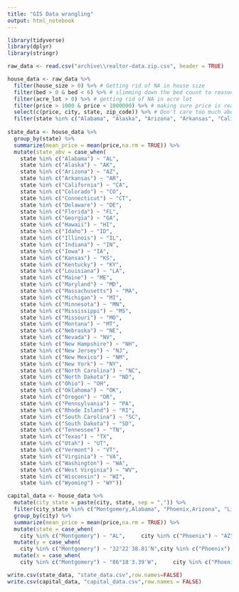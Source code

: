 ```yaml
---
title: "GIS Data wrangling"
output: html_notebook
---
```


```r
library(tidyverse)
library(dplyr)
library(stringr)
```

```r
raw_data <- read.csv("archive\\realtor-data.zip.csv", header = TRUE)
```

```r

house_data <- raw_data %>% 
  filter(house_size > 0) %>% # Getting rid of NA in house size
  filter(bed > 0 & bed < 6) %>% # slimming down the bed count to reasonable numbers (some were 100+ beds which we're not interested in)  
  filter(acre_lot > 0) %>% # getting rid of NA in acre lot
  filter(price > 1000 & price < 1000000) %>% # making sure price is reasonable
  select(c(price, city, state, zip_code)) %>% # Don't care too much about specific address, who is selling it, or "current status"
  filter(state %in% c("Alabama", "Alaska", "Arizona", "Arkansas", "California", "Colorado", "Connecticut", "Delaware", "Florida", "Georgia", "Hawaii", "Idaho", "Illinois", "Indiana", "Iowa", "Kansas", "Kentucky", "Louisiana", "Maine", "Maryland", "Massachusetts", "Michigan", "Minnesota", "Mississippi", "Missouri", "Montana", "Nebraska","Nevada","New Hampshire", "New Jersey", "New Mexico", "New York", "North Carolina", "North Dakota", "Ohio", "Oklahoma", "Oregon", "Pennsylvania", "Rhode Island", "South Carolina", "South Dakota", "Tennessee", "Texas", "Utah", "Vermont", "Virginia", "Washington", "West Virginia", "Wisconsin", "Wyoming"))   # In the states
  
state_data <- house_data %>% 
  group_by(state) %>% 
  summarize(mean_price = mean(price,na.rm = TRUE)) %>% 
  mutate(state_abv = case_when(
    state %in% c("Alabama") ~ "AL", 
    state %in% c("Alaska") ~ "AK", 
    state %in% c("Arizona") ~ "AZ", 
    state %in% c("Arkansas") ~ "AR", 
    state %in% c("California") ~ "CA", 
    state %in% c("Colorado") ~ "CO", 
    state %in% c("Connecticut") ~ "CT", 
    state %in% c("Delaware") ~ "DE", 
    state %in% c("Florida") ~ "FL", 
    state %in% c("Georgia") ~ "GA", 
    state %in% c("Hawaii") ~ "HI", 
    state %in% c("Idaho") ~ "ID", 
    state %in% c("Illinois") ~ "IL", 
    state %in% c("Indiana") ~ "IN", 
    state %in% c("Iowa") ~ "IA", 
    state %in% c("Kansas") ~ "KS", 
    state %in% c("Kentucky") ~ "KY", 
    state %in% c("Louisiana") ~ "LA", 
    state %in% c("Maine") ~ "ME", 
    state %in% c("Maryland") ~ "MD", 
    state %in% c("Massachusetts") ~ "MA",    
    state %in% c("Michigan") ~ "MI", 
    state %in% c("Minnesota") ~ "MN",
    state %in% c("Mississippi") ~ "MS",
    state %in% c("Missouri") ~ "MO",
    state %in% c("Montana") ~ "MT", 
    state %in% c("Nebraska") ~ "NE",
    state %in% c("Nevada") ~ "NV",
    state %in% c("New Hampshire") ~ "NH",
    state %in% c("New Jersey") ~ "NJ", 
    state %in% c("New Mexico") ~ "NM",
    state %in% c("New York") ~ "NY",
    state %in% c("North Carolina") ~ "NC",
    state %in% c("North Dakota") ~ "ND",
    state %in% c("Ohio") ~ "OH",
    state %in% c("Oklahoma") ~ "OK",
    state %in% c("Oregon") ~ "OR",
    state %in% c("Pennsylvania") ~ "PA",
    state %in% c("Rhode Island") ~ "RI",
    state %in% c("South Carolina") ~ "SC",
    state %in% c("South Dakota") ~ "SD",
    state %in% c("Tennessee") ~ "TN",
    state %in% c("Texas") ~ "TX",
    state %in% c("Utah") ~ "UT",
    state %in% c("Vermont") ~ "VT",
    state %in% c("Virginia") ~ "VA",
    state %in% c("Washington") ~ "WA",
    state %in% c("West Virginia") ~ "WV",
    state %in% c("Wisconsin") ~ "WI",
    state %in% c("Wyoming") ~ "WY"))

capital_data <- house_data %>% 
  mutate(city_state = paste(city, state, sep = ",")) %>% 
  filter(city_state %in% c("Montgomery,Alabama", "Phoenix,Arizona", "Little Rock,Arkansas", "Sacramento,California", "Denver,Colorado", "Hartford,Connecticut ", "Dover,Delaware", "Tallahassee,Florida", "Atlanta,Georgia", "Boise,Idaho", "Springfield,Illinois", "Indianapolis,Indiana", "Des Moines,Iowa", "Topeka,Kansas", "Frankfort,Kentucky", "Baton Rouge,Louisiana", "Augusta,Maine", "Annapolis,Maryland", "Boston,Massachusetts", "Lansing,Michigan", "Saint Paul,Minnesota", "Jackson,Mississippi", "Jefferson City,Missouri", "Helena,Montana", "Lincoln,Nebraska","Carson City,Nevada","Concord,New Hampshire", "Trenton,New Jersey", "Santa Fe,New Mexico", "Albany,New York", "Raleigh,North Carolina", "Bismarck,North Dakota", "Columbus,Ohio", "Oklahoma City,Oklahoma", "Salem,Oregon", "Harrisburg,Pennsylvania", "Providence,Rhode Island", "Columbia,South Carolina", "Pierre,South Dakota", "Nashville,Tennessee", "Austin,Texas", "Salt Lake City,Utah", "Montpelier,Vermont", "Richmond,Virginia", "Olympia,Washington", "Charleston,West Virginia", "Madison,Wisconsin", "Cheyenne,Wyoming")) %>% 
  group_by(city) %>% 
  summarize(mean_price = mean(price,na.rm = TRUE)) %>% 
  mutate(state = case_when(
    city %in% c("Montgomery") ~ "AL",     city %in% c("Phoenix") ~ "AZ",     city %in% c("Little Rock") ~ "AR",     city %in% c("Sacramento") ~ "CA",    city %in% c("Denver") ~ "CO",     city %in% c("Hartford") ~ "CT",     city %in% c("Dover") ~ "DE",     city %in% c("Tallahassee") ~ "FL",     city %in% c("Atlanta") ~ "GA",    city %in% c("Boise") ~ "ID",     city %in% c("Springfield") ~ "IL",     city %in% c("Indianapolis") ~ "IN",     city %in% c("Des Moines") ~ "IA",     city %in% c("Topeka") ~ "KS",     city %in% c("Frankfort") ~ "KY",     city %in% c("Baton Rouge") ~ "LA",     city %in% c("Augusta") ~ "ME",     city %in% c("Annapolis") ~ "MD",     city %in% c("Boston") ~ "MA",      city %in% c("Lansing") ~ "MI",     city %in% c("Saint Paul") ~ "MN",    city %in% c("Jackson") ~ "MS",    city %in% c("Jefferson City") ~ "MO",    city %in% c("Helena") ~ "MT",     city %in% c("Lincoln") ~ "NE",    city %in% c("Carson City") ~ "NV",    city %in% c("Concord") ~ "NH",    city %in% c("Trenton") ~ "NJ",     city %in% c("Santa Fe") ~ "NM",    city %in% c("Albany") ~ "NY",    city %in% c("Raleigh") ~ "NC",    city %in% c("Bismarck") ~ "ND",    city %in% c("Columbus") ~ "OH",    city %in% c("Oklahoma City") ~ "OK",    city %in% c("Salem") ~ "OR",    city %in% c("Harrisburg") ~ "PA",    city %in% c("Providence") ~ "RI",    city %in% c("Columbia") ~ "SC",    city %in% c("Pierre") ~ "SD",    city %in% c("Nashville") ~ "TN",    city %in% c("Austin") ~ "TX",    city %in% c("Salt Lake City") ~ "UT",    city %in% c("Montpelier") ~ "VT",    city %in% c("Richmond") ~ "VA",    city %in% c("Olympia") ~ "WA",    city %in% c("Charleston") ~ "WV",    city %in% c("Madison") ~ "WI",    city %in% c("Cheyenne") ~ "WY")) %>%  # Getting State Abreviations
  mutate(y = case_when(
    city %in% c("Montgomery") ~ "32°22′38.81″N",city %in% c("Phoenix") ~ "33°26′53.15″N",city %in% c("Little Rock") ~ "34°44′48.33″N",city %in% c("Sacramento") ~ "38°34′35.66″N",    city %in% c("Denver") ~ "39°44′20.74″N",     city %in% c("Hartford") ~ "41°45′50.89″N",     city %in% c("Dover") ~ "39°9′26.3″N",     city %in% c("Tallahassee") ~ "30°26′17.2″N",     city %in% c("Atlanta") ~ "33°44′57.38″N",    city %in% c("Boise") ~ "43°37′3.71″N",     city %in% c("Springfield") ~ "39°47′54.66″N",     city %in% c("Indianapolis") ~ "39°46′7″N",     city %in% c("Des Moines") ~ "41°35′28.24″N",     city %in% c("Topeka") ~ "39°2′52.83″N",     city %in% c("Frankfort") ~ "38°11′12.4″N",     city %in% c("Baton Rouge") ~ "30°27′25.46″N",     city %in% c("Augusta") ~ "44°18′26.05″N",     city %in% c("Annapolis") ~ "38°58′43″N",     city %in% c("Boston") ~ "42°21′27.75″N",      city %in% c("Lansing") ~ "42°44′1.42″N",     city %in% c("Saint Paul") ~ "44°57′18.53″N",    city %in% c("Jackson") ~ "32°18′14″N",    city %in% c("Jefferson City") ~ "38°34′44.83″N",    city %in% c("Helena") ~ "46°35′8.52″N",     city %in% c("Lincoln") ~ "40°48′29.12″N",    city %in% c("Carson City") ~ "39°9′50.67″N",    city %in% c("Concord") ~ "43°12′24.29″N",    city %in% c("Trenton") ~ "40°13′13.57″N",     city %in% c("Santa Fe") ~ "35°40′56.21″N",    city %in% c("Albany") ~ "42°39′9.19″N",    city %in% c("Raleigh") ~ "35°46′49″N",    city %in% c("Bismarck") ~ "46°49′14.93″N",    city %in% c("Columbus") ~ "39°57′41″N",    city %in% c("Oklahoma City") ~ "35°29′32.21″N",    city %in% c("Salem") ~ "44°56′19.43″N",    city %in% c("Harrisburg") ~ "40°15′52″N",    city %in% c("Providence") ~ "41°49′51″N",    city %in% c("Columbia") ~ "34°0′1.56″N",    city %in% c("Pierre") ~ "44°22′1.8″N",    city %in% c("Nashville") ~ "36°9′57″N",    city %in% c("Austin") ~ "30°16′29″N",    city %in% c("Salt Lake City") ~ "40°46′38″N",    city %in% c("Montpelier") ~ "44°15′44″N",    city %in% c("Richmond") ~ "37°32′19.53″N",    city %in% c("Olympia") ~ "47°02′07″N",    city %in% c("Charleston") ~ "38°20′11″N",    city %in% c("Madison") ~ "43°4′28″N",    city %in% c("Cheyenne") ~ "41°8′25″N 104°49′11″W")) %>% 
  mutate(x = case_when(
    city %in% c("Montgomery") ~ "86°18′3.39″W",     city %in% c("Phoenix") ~ "112°5′49.54″W",     city %in% c("Little Rock") ~ "92°17′19.54″W",     city %in% c("Sacramento") ~ "121°29′36.28″W",    city %in% c("Denver") ~ "104°59′5.63″W",     city %in% c("Hartford") ~ "72°40′58″W",     city %in% c("Dover") ~ "75°31′11″W",     city %in% c("Tallahassee") ~ "84°16′53.76″W",     city %in% c("Atlanta") ~ "84°23′17.74″W",    city %in% c("Boise") ~ "116°11′58.61″W",     city %in% c("Springfield") ~ "89°39′17.6″W",     city %in% c("Indianapolis") ~ "86°9′45″W",     city %in% c("Des Moines") ~ "93°36′13.93″W",     city %in% c("Topeka") ~ "95°40′41.36″W",     city %in% c("Frankfort") ~ "84°52′31.2″W",     city %in% c("Baton Rouge") ~ "91°11′14.66″W",     city %in% c("Augusta") ~ "69°46′54.04″W",     city %in% c("Annapolis") ~ "76°29′28″W",     city %in% c("Boston") ~ "71°3′48.83″W",      city %in% c("Lansing") ~ "84°33′20.12″W",     city %in% c("Saint Paul") ~ "93°6′8.05″W",    city %in% c("Jackson") ~ "90°10′56″W",    city %in% c("Jefferson City") ~ "92°10′22.77″W",    city %in% c("Helena") ~ "112°1′6.24″W",     city %in% c("Lincoln") ~ "96°41′58.51″W",    city %in% c("Carson City") ~ "119°45′58.65″W",    city %in% c("Concord") ~ "71°32′17.26″W",    city %in% c("Trenton") ~ "74°46′11.65″W",     city %in% c("Santa Fe") ~ "105°56′22.77″W",    city %in% c("Albany") ~ "73°45′26.36″W",    city %in% c("Raleigh") ~ "78°38′21″W",    city %in% c("Bismarck") ~ "100°46′57.87″W",    city %in% c("Columbus") ~ "82°59′56″W",    city %in% c("Oklahoma City") ~ "97°30′12.14″W",    city %in% c("Salem") ~ "123°1′48.35″W",    city %in% c("Harrisburg") ~ "76°52′0″W",    city %in% c("Providence") ~ "71°24′54″W",    city %in% c("Columbia") ~ "81°1′59.33″W",    city %in% c("Pierre") ~ "100°20′46.87″W",    city %in% c("Nashville") ~ "86°47′3″W",    city %in% c("Austin") ~ "97°44′26″W",    city %in% c("Salt Lake City") ~ "111°53′17″W",    city %in% c("Montpelier") ~ "72°34′51″W",    city %in% c("Richmond") ~ "77°26′0.94″W",    city %in% c("Olympia") ~ "122°54′23″W",    city %in% c("Charleston") ~ "81°36′44″W",    city %in% c("Madison") ~ "89°23′5″W",    city %in% c("Cheyenne") ~ "104°49′11″W"))
```

```r
write.csv(state_data, "state_data.csv",row.names=FALSE)
write.csv(capital_data, "capital_data.csv",row.names = FALSE)
```




